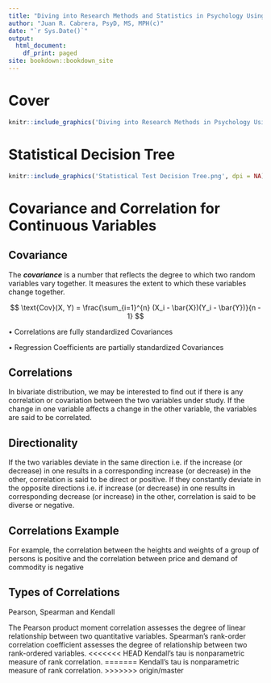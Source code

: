 ```yaml
--- 
title: "Diving into Research Methods and Statistics in Psychology Using R"
author: "Juan R. Cabrera, PsyD, MS, MPH(c)"
date: "`r Sys.Date()`"
output:
  html_document:
    df_print: paged
site: bookdown::bookdown_site
---
```


# Cover {-}
```r
knitr::include_graphics('Diving into Research Methods in Psychology Using R Cover.jpg', auto_pdf = TRUE)
```

# Statistical Decision Tree {-}
```r
knitr::include_graphics('Statistical Test Decision Tree.png', dpi = NA)
```


# Covariance and Correlation for Continuous Variables

## Covariance
The ***covariance*** is a number that reflects the degree to which two random variables vary together. It measures the extent to which these variables change together.

$$
\text{Cov}(X, Y) = \frac{\sum_{i=1}^{n} (X_i - \bar{X})(Y_i - \bar{Y})}{n - 1}
$$


•	Correlations are fully standardized Covariances

•	Regression Coefficients are partially standardized Covariances


## Correlations
In bivariate distribution, we may be interested to find out if there is any correlation or covariation between the two variables under study. If the change in one variable affects a change in the other variable, the variables are said to be correlated.

## Directionality 
If the two variables deviate in the same direction i.e. if the increase (or decrease) in one results in a corresponding increase (or decrease) in the other, correlation is said to be direct or positive.
If they constantly deviate in the opposite directions i.e. if increase (or decrease) in one results in corresponding decrease (or increase) in the other, correlation is said to be diverse or negative.

## Correlations Example
For example, the correlation between the heights and weights of a group of persons is positive and the correlation between price and demand of commodity is negative

## Types of Correlations
Pearson, Spearman and Kendall

The Pearson product moment correlation assesses the degree of linear relationship between two quantitative variables.
Spearman’s rank-order correlation coefficient assesses the degree of relationship between two rank-ordered variables.
<<<<<<< HEAD
Kendall’s tau is nonparametric measure of rank correlation.
=======
Kendall’s tau is nonparametric measure of rank correlation.
>>>>>>> origin/master

